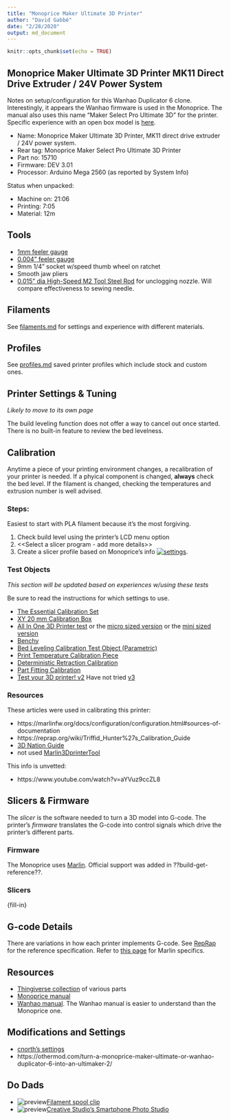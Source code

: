 ```yaml
---
title: "Monoprice Maker Ultimate 3D Printer"
author: "David Gabbé"
date: "2/28/2020"
output: md_document
---
```


```r
knitr::opts_chunk$set(echo = TRUE)
```

## Monoprice Maker Ultimate 3D Printer MK11 Direct Drive Extruder / 24V Power System

Notes on setup/configuration for this Wanhao Duplicator 6 clone. Interestingly, it appears the Wanhao firmware is used in the Monoprice.  The manual also uses this name "Maker Select Pro Ultimate 3D" for the printer.  Specific experience with an open box model is [here](./open-box-experience.md).

* Name: Monoprice Maker Ultimate 3D Printer, MK11 direct drive extruder / 24V power system.
* Rear tag: Monoprice Maker Select Pro Ultimate 3D Printer
* Part no: 15710
* Firmware: DEV 3.01
* Processor: Arduino Mega 2560 (as reported by System Info)

Status when unpacked:

* Machine on: 21:06
* Printing: 7:05
* Material: 12m

## Tools

* [1mm feeler gauge](https://www.mcmaster.com/2283a26)
* [0.004" feeler gauge](https://www.mcmaster.com/20385a34)
* 9mm 1/4" socket w/speed thumb wheel on ratchet
* Smooth jaw pliers
* [0.015" dia High-Speed M2 Tool Steel Rod](https://www.mcmaster.com/3009a297) for unclogging nozzle. Will compare effectiveness to sewing needle.

## Filaments

See [filaments.md](./filaments.md) for settings and experience with different materials.

## Profiles

See [profiles.md](./profiles.md) saved printer profiles which include stock and custom ones.

## Printer Settings & Tuning

_Likely to move to its own page_

The build leveling function does not offer a way to cancel out once started. There is no built-in feature to review the bed levelness.

## Calibration

Anytime a piece of your printing environment changes, a recalibration of your printer is needed. If a phyical component is changed, **always** check the bed level.  If the filament is changed, checking the temperatures and extrusion number is well advised. 

### Steps:

Easiest to start with PLA filament because it's the most forgiving.

1. Check build level using the printer's LCD menu option
1. <<Select a slicer program - add more details>>
1. Create a slicer profile based on Monoprice's info [![settings](./images/slicer-settings-thumb.png)](./images/slicer-settings.png).

### Test Objects

_This section will be updated based on experiences w/using these tests_

Be sure to read the instructions for which settings to use.

* [The Essential Calibration Set](https://www.thingiverse.com/thing:5573)
* [XY 20 mm Calibration Box](https://www.thingiverse.com/thing:298812)
* [All In One 3D Printer test](https://www.thingiverse.com/thing:2656594) or the [micro sized version](https://www.thingiverse.com/thing:2975429) or the [mini sized version](https://www.thingiverse.com/thing:2806295) 
* [Benchy](https://www.thingiverse.com/thing:763622)
* [Bed Leveling Calibration Test Object (Parametric)](https://www.thingiverse.com/thing:34558)
* [Print Temperature Calibration Piece](https://www.thingiverse.com/thing:35088)
* [Deterministic Retraction Calibration](https://www.thingiverse.com/thing:1065179)
* [Part Fitting Calibration](https://www.thingiverse.com/thing:342198)
* [Test your 3D printer! v2](https://www.thingiverse.com/thing:1019228) Have not tried [v3](https://www.thingiverse.com/thing:1363023)


### Resources

These articles were used in calibrating this printer:

* https://marlinfw.org/docs/configuration/configuration.html#sources-of-documentation
* https://reprap.org/wiki/Triffid_Hunter%27s_Calibration_Guide
* [3D Nation Guide](https://3dnation504795197.wordpress.com/guide/)
* not used [Marlin3DprinterTool](https://github.com/cabbagecreek/Marlin3DprinterTool)

This info is unvetted:

* https://www.youtube.com/watch?v=aYVuz9ccZL8

## Slicers & Firmware

The *slicer* is the software needed to turn a 3D model into G-code.  The printer's *firmware* translates the G-code into control signals which drive the printer's different parts.

### Firmware

The Monoprice uses
[Marlin](https://marlinfw.org/docs/basics/introduction.html#what-is-marlin?). Official support was added in ??build-get-reference??.

### Slicers

{fill-in}

## G-code Details

There are variations in how each printer implements G-code. See [RepRap](https://reprap.org/wiki/G-code) for the reference specification.  Refer to 
[this page](https://marlinfw.org/meta/gcode/) for Marlin specifics.

## Resources

* [Thingiverse collection](https://www.thingiverse.com/Printer3D_One/collections/wanhao-duplicator-6-d6-amp-monoprice-maker-ultimate-printed-parts-and-improvements) of various parts
* [Monoprice manual](https://downloads.monoprice.com/files/manuals/15710_Manual_160622.pdf)
* [Wanhao manual](http://www.wanhao3dprinter.com/xiazai/D6_User_Manual_REV_A.pdf). The Wanhao manual is easier to understand than the Monoprice one.

## Modifications and Settings

* [cnorth's settings](https://www.thingiverse.com/groups/wanhao-duplicator-6/forums/general/topic:17580)
* https://othermod.com/turn-a-monoprice-maker-ultimate-or-wanhao-duplicator-6-into-an-ultimaker-2/

## Do Dads

* ![preview](./images/thingiverse-filament-clip-thumb.jpeg)[Filament spool clip](https://www.thingiverse.com/thing:42528)
* ![preview](./images/thingiverse-Smartphone_Photo_Studio-thumb.jpeg)[Creative Studio's Smartphone Photo Studio](https://www.thingiverse.com/thing:1085472)

